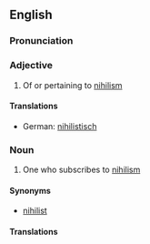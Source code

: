 {{also|Nihilarian}}
==English==

===Pronunciation===
{{rfp}}

===Adjective===
{{en-adj}}

# Of or pertaining to [[nihilism]]

====Translations====
{{trans-top|of or pertaining to nihilism}}
* German: [[nihilistisch]]
{{trans-mid}}
{{trans-bottom}}

===Noun===
{{tearoom}}
{{en-noun}}

# One who subscribes to [[nihilism]]

====Synonyms====
* [[nihilist]]

====Translations====
{{trans-top|one who subscribes to nihilism}}
{{trans-mid}}
{{trans-bottom}}